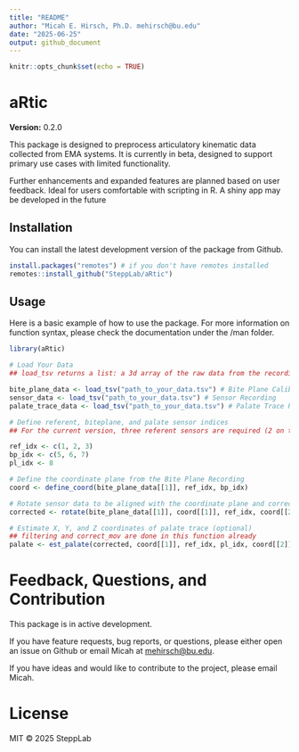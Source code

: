 ```yaml
---
title: "README"
author: "Micah E. Hirsch, Ph.D. mehirsch@bu.edu"
date: "2025-06-25"
output: github_document
---
```


```r
knitr::opts_chunk$set(echo = TRUE)
```

# aRtic

**Version:** 0.2.0

This package is designed to preprocess articulatory kinematic data collected from EMA systems. It is currently in beta, designed to support primary use cases with limited functionality.

Further enhancements and expanded features are planned based on user feedback. Ideal for users comfortable with scripting in R. A shiny app may be developed in the future

## Installation

You can install the latest development version of the package from Github.

```r

install.packages("remotes") # if you don't have remotes installed
remotes::install_github("SteppLab/aRtic")

```

## Usage

Here is a basic example of how to use the package. For more information on function syntax, please check the documentation under the /man folder.

```r

library(aRtic)

# Load Your Data
## load_tsv returns a list: a 3d array of the raw data from the recording and a vector with the time stamps from the recording.

bite_plane_data <- load_tsv("path_to_your_data.tsv") # Bite Plane Calibration Recording
sensor_data <- load_tsv("path_to_your_data.tsv") # Sensor Recording 
palate_trace_data <- load_tsv("path_to_your_data.tsv") # Palate Trace Recoridng (optional)

# Define referent, biteplane, and palate sensor indices
## For the current version, three referent sensors are required (2 on the left and right mastoids and 1 on the incisor)

ref_idx <- c(1, 2, 3)
bp_idx <- c(5, 6, 7)
pl_idx <- 8

# Define the coordinate plane from the Bite Plane Recording
coord <- define_coord(bite_plane_data[[1]], ref_idx, bp_idx)

# Rotate sensor data to be aligned with the coordinate plane and correct for head movement
corrected <- rotate(bite_plane_data[[1]], coord[[1]], ref_idx, coord[[2]], coord[[3]], bite_plan_data[[2]])

# Estimate X, Y, and Z coordinates of palate trace (optional)
## filtering and correct_mov are done in this function already
palate <- est_palate(corrected, coord[[1]], ref_idx, pl_idx, coord[[2]], coord[[3]])

```

# Feedback, Questions, and Contribution

This package is in active development.

If you have feature requests, bug reports, or questions, please either open an issue on Github or email Micah at [mehirsch\@bu.edu](mailto:mehirsch@bu.edu){.email}.

If you have ideas and would like to contribute to the project, please email Micah.

# License

MIT © 2025 SteppLab
